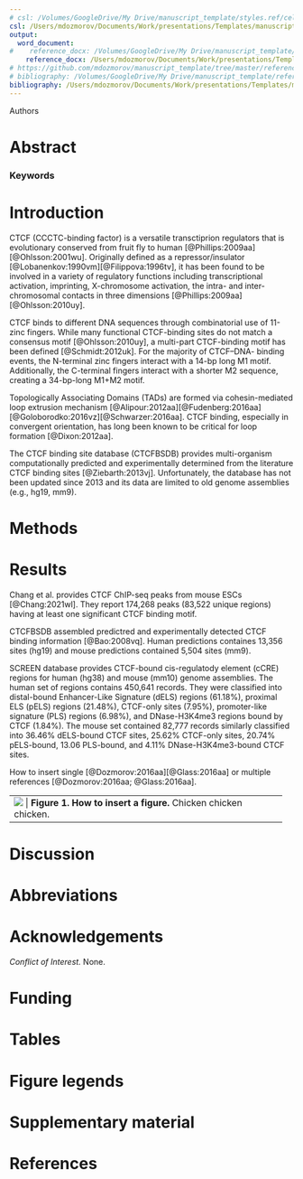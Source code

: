 ```yaml
---
# csl: /Volumes/GoogleDrive/My Drive/manuscript_template/styles.ref/cell-reports.csl
csl: /Users/mdozmorov/Documents/Work/presentations/Templates/manuscript_template/styles.ref/cell-reports.csl
output: 
  word_document:
#    reference_docx: /Volumes/GoogleDrive/My Drive/manuscript_template/styles.doc/NIH_grant_style.docx
    reference_docx: /Users/mdozmorov/Documents/Work/presentations/Templates/manuscript_template/styles.doc/NIH_grant_style.docx
# https://github.com/mdozmorov/manuscript_template/tree/master/references
# bibliography: /Volumes/GoogleDrive/My Drive/manuscript_template/references/references_MD.bib
bibliography: /Users/mdozmorov/Documents/Work/presentations/Templates/manuscript_template/references/references_MD.bib
---
```


Authors

# Abstract

### Keywords

# Introduction

CTCF (CCCTC-binding factor) is a versatile transctiprion regulators that is evolutionary conserved from fruit fly to human [@Phillips:2009aa][@Ohlsson:2001wu]. <!--It was originally defined as a transcriptional repressor of the MYC oncogene [@Lobanenkov:1990vm][@Filippova:1996tv].--> Originally defined as a repressor/insulator [@Lobanenkov:1990vm][@Filippova:1996tv], it has been found to be involved in a variety of regulatory functions including transcriptional activation, imprinting, X-chromosome activation, the intra- and inter-chromosomal contacts in three dimensions [@Phillips:2009aa][@Ohlsson:2010uy].



CTCF binds to different DNA sequences through combinatorial use of 11-zinc fingers. While many functional CTCF-binding sites do not match a consensus motif [@Ohlsson:2010uy], a multi-part CTCF-binding motif has been defined [@Schmidt:2012uk]. For the majority of CTCF–DNA- binding events, the N-terminal zinc fingers interact with a 14-bp long M1 motif. Additionally, the C-terminal fingers interact with a shorter M2 sequence, creating a 34-bp-long M1+M2 motif. 

Topologically Associating Domains (TADs) are formed via cohesin-mediated loop extrusion mechanism [@Alipour:2012aa][@Fudenberg:2016aa][@Goloborodko:2016vz][@Schwarzer:2016aa]. CTCF binding, especially in convergent orientation, has long been known to be critical for loop formation [@Dixon:2012aa].

The CTCF binding site database (CTCFBSDB) provides multi-organism computationally predicted and experimentally determined from the literature CTCF binding sites [@Ziebarth:2013vj]. Unfortunately, the database has not been updated since 2013 and its data are limited to old genome assemblies (e.g., hg19, mm9).

# Methods



# Results

Chang et al. provides CTCF ChIP-seq peaks from mouse ESCs [@Chang:2021wl]. They report 174,268 peaks (83,522 unique regions) having at least one significant CTCF binding motif.

CTCFBSDB assembled predictred and experimentally detected CTCF binding information [@Bao:2008vq]. Human predictions containes 13,356 sites (hg19) and mouse predictions contained 5,504 sites (mm9).

SCREEN database provides CTCF-bound cis-regulatody element (cCRE) regions for human (hg38) and mouse (mm10) genome assemblies. The human set of regions contains 450,641 records. They were classified into distal-bound Enhancer-Like Signature (dELS) regions (61.18%), proximal ELS (pELS) regions (21.48%), CTCF-only sites (7.95%), promoter-like signature (PLS) regions (6.98%), and DNase-H3K4me3 regions bound by CTCF (1.84%). The mouse set contained 82,777 records similarly classified into 36.46% dELS-bound CTCF sites, 25.62% CTCF-only sites, 20.74% pELS-bound, 13.06 PLS-bound, and 4.11% DNase-H3K4me3-bound CTCF sites.

How to insert single [@Dozmorov:2016aa][@Glass:2016aa] or multiple references [@Dozmorov:2016aa; @Glass:2016aa].

+-------+
| ![](figures/chicken.png)      |
| **Figure 1. How to insert a figure.** Chicken chicken chicken.     |
+-------+
# Discussion

# Abbreviations

# Acknowledgements

_Conflict of Interest._ None.

# Funding

# Tables

# Figure legends

# Supplementary material

# References
